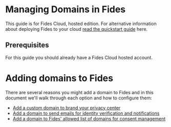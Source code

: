 
# Managing Domains in Fides

<Callout emoji="" type="info">This guide is for Fides Cloud, hosted edition. For alternative information about deploying Fides to your cloud [read the quickstart guide](/dev-docs/get-started/) here.</Callout>

## Prerequisites
For this guide you should already have a Fides Cloud hosted account.

# Adding domains to Fides
There are several reasons you might add a domain to Fides and in this document we'll walk through each option and how to configure them:

* [Add a custom domain to brand your privacy center](/dev-docs/get-started/domains/privacy-center-domains)
* [Add a domain to send emails for identity verification and notifications](/dev-docs/get-started/domains/email-domains)
* [Add a domain to Fides' allowed list of domains for consent management](/dev-docs/get-started/domains/allowed-domains)


